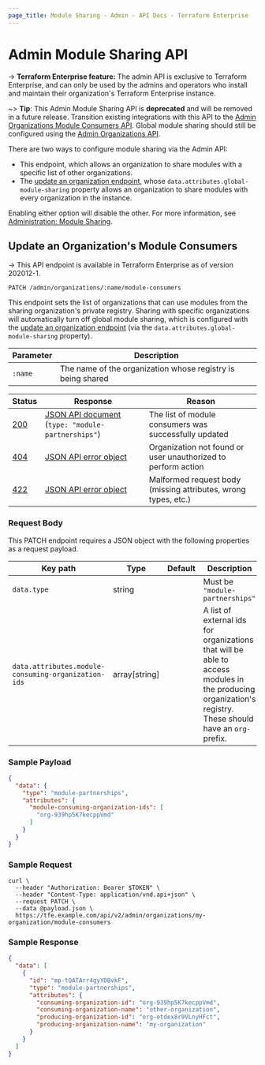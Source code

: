 ```yaml
---
page_title: Module Sharing - Admin - API Docs - Terraform Enterprise
---
```


[200]: https://developer.mozilla.org/en-US/docs/Web/HTTP/Status/200

[201]: https://developer.mozilla.org/en-US/docs/Web/HTTP/Status/201

[202]: https://developer.mozilla.org/en-US/docs/Web/HTTP/Status/202

[204]: https://developer.mozilla.org/en-US/docs/Web/HTTP/Status/204

[400]: https://developer.mozilla.org/en-US/docs/Web/HTTP/Status/400

[401]: https://developer.mozilla.org/en-US/docs/Web/HTTP/Status/401

[403]: https://developer.mozilla.org/en-US/docs/Web/HTTP/Status/403

[404]: https://developer.mozilla.org/en-US/docs/Web/HTTP/Status/404

[409]: https://developer.mozilla.org/en-US/docs/Web/HTTP/Status/409

[412]: https://developer.mozilla.org/en-US/docs/Web/HTTP/Status/412

[422]: https://developer.mozilla.org/en-US/docs/Web/HTTP/Status/422

[429]: https://developer.mozilla.org/en-US/docs/Web/HTTP/Status/429

[500]: https://developer.mozilla.org/en-US/docs/Web/HTTP/Status/500

[504]: https://developer.mozilla.org/en-US/docs/Web/HTTP/Status/504

[JSON API document]: /enterprise/api-docs#json-api-documents

[JSON API error object]: https://jsonapi.org/format/#error-objects

# Admin Module Sharing API

-> **Terraform Enterprise feature:** The admin API is exclusive to Terraform Enterprise, and can only be used by the admins and operators who install and maintain their organization's Terraform Enterprise instance.

~> **Tip**: This Admin Module Sharing API is **deprecated** and will be removed in a future release. Transition existing integrations with this API to the [Admin Organizations Module Consumers API](/enterprise/api-docs/admin/organizations#update-an-organization-39-s-module-consumers). Global module sharing should still be configured using the [Admin Organizations API](/enterprise/api-docs/admin/organizations#update-an-organization).

There are two ways to configure module sharing via the Admin API:

-   This endpoint, which allows an organization to share modules with a specific list of other organizations.
-   The [update an organization endpoint](/enterprise/api-docs/admin/organizations#update-an-organization), whose `data.attributes.global-module-sharing` property allows an organization to share modules with every organization in the instance.

Enabling either option will disable the other. For more information, see [Administration: Module Sharing](/enterprise/admin/application/module-sharing).

## Update an Organization's Module Consumers

-> This API endpoint is available in Terraform Enterprise as of version 202012-1.

`PATCH /admin/organizations/:name/module-consumers`

This endpoint sets the list of organizations that can use modules from the sharing organization's private registry. Sharing with specific organizations will automatically turn off global module sharing, which is configured with the [update an organization endpoint](/enterprise/api-docs/admin/organizations#update-an-organization) (via the `data.attributes.global-module-sharing` property).

| Parameter | Description                                                 |
| --------- | ----------------------------------------------------------- |
| `:name`   | The name of the organization whose registry is being shared |

| Status  | Response                                              | Reason                                                         |
| ------- | ----------------------------------------------------- | -------------------------------------------------------------- |
| [200][] | [JSON API document][] (`type: "module-partnerships"`) | The list of module consumers was successfully updated          |
| [404][] | [JSON API error object][]                             | Organization not found or user unauthorized to perform action  |
| [422][] | [JSON API error object][]                             | Malformed request body (missing attributes, wrong types, etc.) |

### Request Body

This PATCH endpoint requires a JSON object with the following properties as a request payload.

| Key path                                            | Type           | Default | Description                                                                                                                                                |
| --------------------------------------------------- | -------------- | ------- | ---------------------------------------------------------------------------------------------------------------------------------------------------------- |
| `data.type`                                         | string         |         | Must be `"module-partnerships"`                                                                                                                            |
| `data.attributes.module-consuming-organization-ids` | array\[string] |         | A list of external ids for organizations that will be able to access modules in the producing organization's registry. These should have an `org-` prefix. |

### Sample Payload

```json
{
  "data": {
    "type": "module-partnerships",
    "attributes": {
      "module-consuming-organization-ids": [
        "org-939hp5K7kecppVmd"
      ]
    }
  }
}
```

### Sample Request

```shell
curl \
  --header "Authorization: Bearer $TOKEN" \
  --header "Content-Type: application/vnd.api+json" \
  --request PATCH \
  --data @payload.json \
  https://tfe.example.com/api/v2/admin/organizations/my-organization/module-consumers
```

### Sample Response

```json
{
  "data": [
    {
      "id": "mp-tQATArr4gyYDBvkF",
      "type": "module-partnerships",
      "attributes": {
        "consuming-organization-id": "org-939hp5K7kecppVmd",
        "consuming-organization-name": "other-organization",
        "producing-organization-id": "org-etdex8r9VLnyHFct",
        "producing-organization-name": "my-organization"
      }
    }
  ]
}
```
